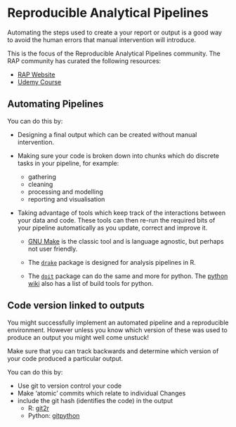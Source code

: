 # Reproducible Analytical Pipelines {#rap}
Automating the steps used to create a your report or output is a good way to avoid the human errors that manual intervention will introduce.

This is the focus of the Reproducible Analytical Pipelines community. The RAP community has curated the following resources:

* [RAP Website](https://ukgovdatascience.github.io/rap-website/)
* [Udemy Course](https://www.udemy.com/reproducible-analytical-pipelines/)


## Automating Pipelines
You can do this by:

* Designing a final output which can be created without manual intervention.

* Making sure your code is broken down into chunks which do discrete tasks in your pipeline, for example:
    * gathering
    * cleaning
    * processing and modelling
    * reporting and visualisation

* Taking advantage of tools which keep track of the interactions between your data and code. These tools can then re-run the required bits of your pipeline automatically as you update, correct and improve it.

    * [GNU Make](https://www.gnu.org/software/make/) is the classic tool and is language agnostic, but perhaps not user friendly.

    * The [`drake`](https://ropenscilabs.github.io/drake-manual/) package is designed for analysis pipelines in R.

    * The [`doit`](https://pydoit.org/) package can do the same and more for python. The [python wiki](https://wiki.python.org/moin/ConfigurationAndBuildTools) also has a list of build tools for python.

## Code version linked to outputs
You might successfully implement an automated pipeline and a reproducible environment. However unless you know which version of these was used to produce an output you might well come unstuck!

Make sure that you can track backwards and determine which version of your code produced a particular output.

You can do this by:

* Use git to version control your code
* Make 'atomic' commits which relate to individual Changes
* include the git hash (identifies the code) in the output
    * R: [git2r](https://docs.ropensci.org/git2r/)
    * Python: [gitpython](https://gitpython.readthedocs.io/en/stable/)

